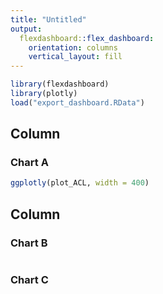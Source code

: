 ```yaml
---
title: "Untitled"
output: 
  flexdashboard::flex_dashboard:
    orientation: columns
    vertical_layout: fill
---
```


```r
library(flexdashboard)
library(plotly)
load("export_dashboard.RData")
```

Column {data-width=650}
-----------------------------------------------------------------------

### Chart A

```r
ggplotly(plot_ACL, width = 400)
```

Column {data-width=350}
-----------------------------------------------------------------------

### Chart B

```r

```

### Chart C

```r

```


